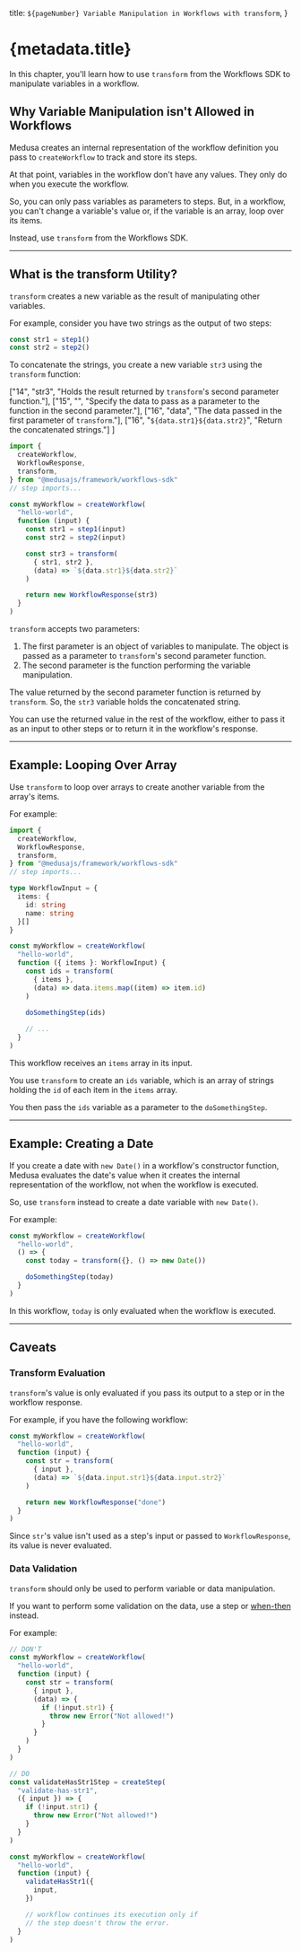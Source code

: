   title: `${pageNumber} Variable Manipulation in Workflows with transform`,
}

# {metadata.title}

In this chapter, you'll learn how to use `transform` from the Workflows SDK to manipulate variables in a workflow.

## Why Variable Manipulation isn't Allowed in Workflows

Medusa creates an internal representation of the workflow definition you pass to `createWorkflow` to track and store its steps.

At that point, variables in the workflow don't have any values. They only do when you execute the workflow.

So, you can only pass variables as parameters to steps. But, in a workflow, you can't change a variable's value or, if the variable is an array, loop over its items.

Instead, use `transform` from the Workflows SDK.

---

## What is the transform Utility?

`transform` creates a new variable as the result of manipulating other variables.

For example, consider you have two strings as the output of two steps:

```ts
const str1 = step1()
const str2 = step2()
```

To concatenate the strings, you create a new variable `str3` using the `transform` function:

  ["14", "str3", "Holds the result returned by `transform`'s second parameter function."],
  ["15", "", "Specify the data to pass as a parameter to the function in the second parameter."],
  ["16", "data", "The data passed in the first parameter of `transform`."],
  ["16", "`${data.str1}${data.str2}`", "Return the concatenated strings."]
]

```ts highlights={highlights}
import { 
  createWorkflow,
  WorkflowResponse,
  transform,
} from "@medusajs/framework/workflows-sdk"
// step imports...

const myWorkflow = createWorkflow(
  "hello-world", 
  function (input) {
    const str1 = step1(input)
    const str2 = step2(input)

    const str3 = transform(
      { str1, str2 },
      (data) => `${data.str1}${data.str2}`
    )

    return new WorkflowResponse(str3)
  }
)
```

`transform` accepts two parameters:

1. The first parameter is an object of variables to manipulate. The object is passed as a parameter to `transform`'s second parameter function.
2. The second parameter is the function performing the variable manipulation.

The value returned by the second parameter function is returned by `transform`. So, the `str3` variable holds the concatenated string.

You can use the returned value in the rest of the workflow, either to pass it as an input to other steps or to return it in the workflow's response.

---

## Example: Looping Over Array

Use `transform` to loop over arrays to create another variable from the array's items.

For example:

```ts collapsibleLines="1-7" expandButtonLabel="Show Imports"
import { 
  createWorkflow,
  WorkflowResponse,
  transform,
} from "@medusajs/framework/workflows-sdk"
// step imports...

type WorkflowInput = {
  items: {
    id: string
    name: string
  }[]
}

const myWorkflow = createWorkflow(
  "hello-world", 
  function ({ items }: WorkflowInput) {
    const ids = transform(
      { items },
      (data) => data.items.map((item) => item.id)
    )
    
    doSomethingStep(ids)

    // ...
  }
)
```

This workflow receives an `items` array in its input.

You use `transform` to create an `ids` variable, which is an array of strings holding the `id` of each item in the `items` array.

You then pass the `ids` variable as a parameter to the `doSomethingStep`.

---

## Example: Creating a Date

If you create a date with `new Date()` in a workflow's constructor function, Medusa evaluates the date's value when it creates the internal representation of the workflow, not when the workflow is executed.

So, use `transform` instead to create a date variable with `new Date()`.

For example:

```ts
const myWorkflow = createWorkflow(
  "hello-world",
  () => {
    const today = transform({}, () => new Date())

    doSomethingStep(today)
  }
)
```

In this workflow, `today` is only evaluated when the workflow is executed.

---

## Caveats

### Transform Evaluation

`transform`'s value is only evaluated if you pass its output to a step or in the workflow response.

For example, if you have the following workflow:

```ts
const myWorkflow = createWorkflow(
  "hello-world", 
  function (input) {
    const str = transform(
      { input },
      (data) => `${data.input.str1}${data.input.str2}`
    )

    return new WorkflowResponse("done")
  }
)
```

Since `str`'s value isn't used as a step's input or passed to `WorkflowResponse`, its value is never evaluated.

### Data Validation

`transform` should only be used to perform variable or data manipulation.

If you want to perform some validation on the data, use a step or [when-then](../conditions/page.mdx) instead.

For example:

```ts
// DON'T
const myWorkflow = createWorkflow(
  "hello-world", 
  function (input) {
    const str = transform(
      { input },
      (data) => {
        if (!input.str1) {
          throw new Error("Not allowed!")
        }
      }
    )
  }
)

// DO
const validateHasStr1Step = createStep(
  "validate-has-str1",
  ({ input }) => {
    if (!input.str1) {
      throw new Error("Not allowed!")
    }
  }
)

const myWorkflow = createWorkflow(
  "hello-world", 
  function (input) {
    validateHasStr1({
      input,
    })

    // workflow continues its execution only if 
    // the step doesn't throw the error.
  }
)
```

